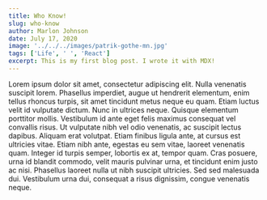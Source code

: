 ```yaml
---
title: Who Know!
slug: who-know
author: Marlon Johnson
date: July 17, 2020
image: '../../../images/patrik-gothe-mn.jpg'
tags: ['Life', ' ', 'React']
excerpt: This is my first blog post. I wrote it with MDX!
---
```



<div>
  <TextContainer>
    <AboutText>
      Lorem ipsum dolor sit amet, consectetur adipiscing elit. Nulla venenatis
      suscipit lorem. Phasellus imperdiet, augue ut hendrerit elementum, enim
      tellus rhoncus turpis, sit amet tincidunt metus neque eu quam. Etiam
      luctus velit id vulputate dictum. Nunc in ultrices neque. Quisque
      elementum porttitor mollis. Vestibulum id ante eget felis maximus
      consequat vel convallis risus. Ut vulputate nibh vel odio venenatis, ac
      suscipit lectus dapibus. Aliquam erat volutpat. Etiam finibus ligula ante,
      at cursus est ultricies vitae. Etiam nibh ante, egestas eu sem vitae,
      laoreet venenatis quam. Integer id turpis semper, lobortis ex at, tempor
      quam. Cras posuere, urna id blandit commodo, velit mauris pulvinar urna,
      et tincidunt enim justo ac nisi. Phasellus laoreet nulla ut nibh suscipit
      ultricies. Sed sed malesuada dui. Vestibulum urna dui, consequat a risus
      dignissim, congue venenatis neque.
    </AboutText>
  </TextContainer>
</div>
